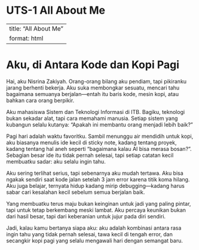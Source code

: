 # UTS-1 All About Me

---
title: "All About Me"
format: html
---

# Aku, di Antara Kode dan Kopi Pagi

Hai, aku Nisrina Zakiyah. Orang-orang bilang aku pendiam, tapi pikiranku jarang berhenti bekerja. Aku suka membongkar sesuatu, mencari tahu bagaimana semuanya berjalan—entah itu baris kode, mesin kopi, atau bahkan cara orang berpikir.

Aku mahasiswa Sistem dan Teknologi Informasi di ITB. Bagiku, teknologi bukan sekadar alat, tapi cara memahami manusia. Setiap sistem yang kubangun selalu kutanya: “Apakah ini membantu orang menjadi lebih baik?”

Pagi hari adalah waktu favoritku. Sambil menunggu air mendidih untuk kopi, aku biasanya menulis ide kecil di sticky note, kadang tentang proyek, kadang tentang hal aneh seperti “bagaimana kalau AI bisa merasa bosan?”. Sebagian besar ide itu tidak pernah selesai, tapi setiap catatan kecil membuatku sadar: aku selalu ingin tahu.

Aku sering terlihat serius, tapi sebenarnya aku mudah tertawa. Aku bisa ngakak sendiri saat kode jalan setelah 3 jam error karena titik koma hilang. Aku juga belajar, ternyata hidup kadang mirip debugging—kadang harus sabar cari kesalahan kecil sebelum semua berjalan baik.

Yang membuatku terus maju bukan keinginan untuk jadi yang paling pintar, tapi untuk tetap berkembang meski lambat. Aku percaya keunikan bukan dari hasil besar, tapi dari keberanian untuk jujur pada diri sendiri.

Jadi, kalau kamu bertanya siapa aku: aku adalah kombinasi antara rasa ingin tahu yang tidak pernah selesai, tawa kecil di tengah error, dan secangkir kopi pagi yang selalu mengawali hari dengan semangat baru.
